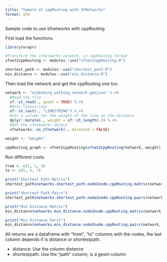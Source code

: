 ```yaml
---
title: "Sample of cppRouting with SfNetworks"
format: gfm
---
```


Sample code to use sfnetworks with cppRouting

First load the functions.

```R
library(wrapr)

#Transform the sfnetworks network, in cppRouting format
sfnet2cppRouting <- modules::use("sfnet2cppRouting.R")

shortest_path <- modules::use("shortest_path.R")
min_distance <- modules::use("min_distance.R")
```

Then load the network and get the cppRouting one too.

```R
network <- "oldenburg_walking_network.geojson" %.>%
  #Read the file
  sf::st_read(., quiet = TRUE) %.>%
  #Only linestrings
  sf::st_cast(., "LINESTRING") %.>%
  #Set a column for the weight of the line as the distance
  dplyr::mutate(., weight = sf::st_length(.)) %.>%
  #Get the sfnetworks object
  sfnetworks::as_sfnetwork(., directed = FALSE)

weight <- "weight"

cppRouting_graph <- sfnet2cppRouting$sfnet2cppRouting(network, weight)
```

Run different costs.

```R
from <- c(1, 2, 3)
to <- c(5, 6, 7)

print("Shortest Path Matrix")
shortest_path$networks.shortest_path.node2node.cppRouting.matrix(network, cppRouting_graph, from, to)

print("Shortest Path Pairs")
shortest_path$networks.shortest_path.node2node.cppRouting.pairs(network, cppRouting_graph, from, to)

print("Min Distance Matrix")
min_distance$networks.min_distance.node2node.cppRouting.matrix(network, cppRouting_graph, from, to)

print("Min Distance Paris")
min_distance$networks.min_distance.node2node.cppRouting.pairs(network, cppRouting_graph, from, to)
```

All returns are a dataframe with "from", "to" columns with the nodes, the last column depends if is distance or shortestpath.

- distance: Use the column distance
- shortestpath: Use the "path" column, is a geom column